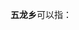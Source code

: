 '''五龙乡'''可以指：
{{PRC admin/disambig|33/09/22/200/000|41/17/22/204/000|51/07/23/204/000|51/18/27/205/000|53/03/23/203/000|62/05/03/201/000}}
{{disambig|cat=三字中国乡名消歧义}}